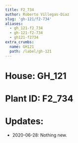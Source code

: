 ```yaml
---
title: F2_734
author: Roberto Villegas-Diaz
slug: 'gh-121/f2-734'
aliases:
  - gh_121-f2_734
  - gh-121-f2-734
  - gh121-f2734
extra_crumbs:
  name: GH121
  path: /label/gh-121
---
```


# **House**: GH_121
# **Plant ID**: F2_734
# **Updates**: 
 - 2020-06-28: Nothing new.
